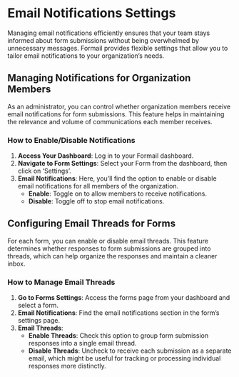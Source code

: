 # Email Notifications Settings

Managing email notifications efficiently ensures that your team stays informed about form submissions without being overwhelmed by unnecessary messages. Formail provides flexible settings that allow you to tailor email notifications to your organization’s needs.

## Managing Notifications for Organization Members

As an administrator, you can control whether organization members receive email notifications for form submissions. This feature helps in maintaining the relevance and volume of communications each member receives.

### How to Enable/Disable Notifications

1. **Access Your Dashboard**: Log in to your Formail dashboard.
2. **Navigate to Form Settings**: Select your Form from the dashboard, then click on ‘Settings’.
3. **Email Notifications**: Here, you’ll find the option to enable or disable email notifications for all members of the organization.
   - **Enable**: Toggle on to allow members to receive notifications.
   - **Disable**: Toggle off to stop email notifications.

## Configuring Email Threads for Forms

For each form, you can enable or disable email threads. This feature determines whether responses to form submissions are grouped into threads, which can help organize the responses and maintain a cleaner inbox.

### How to Manage Email Threads

1. **Go to Forms Settings**: Access the forms page from your dashboard and select a form.
2. **Email Notifications**: Find the email notifications section in the form’s settings page.
3. **Email Threads**:
   - **Enable Threads**: Check this option to group form submission responses into a single email thread.
   - **Disable Threads**: Uncheck to receive each submission as a separate email, which might be useful for tracking or processing individual responses more distinctly.
